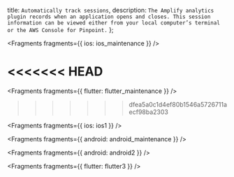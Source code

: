   title: `Automatically track sessions`,
  description: `The Amplify analytics plugin records when an application opens and closes. This session information can be viewed either from your local computer’s terminal or the AWS Console for Pinpoint.`
};


<Fragments fragments={{ ios: ios_maintenance }} />

<<<<<<< HEAD
=======

<Fragments fragments={{ flutter: flutter_maintenance }} />

>>>>>>> dfea5a0c1d4ef80b1546a5726711aecf98ba2303

<Fragments fragments={{ ios: ios1 }} />


<Fragments fragments={{ android: android_maintenance }} />


<Fragments fragments={{ android: android2 }} />


<Fragments fragments={{ flutter: flutter3 }} />
